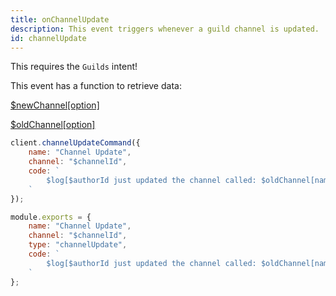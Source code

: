 ```yaml
---
title: onChannelUpdate
description: This event triggers whenever a guild channel is updated.
id: channelUpdate
---
```



<Aside title="Intents">

This requires the `Guilds` intent!

</Aside>

<Aside title="Functions" type="tip">

This event has a function to retrieve data:

[$newChannel[option]](/functions/newchannel)

[$oldChannel[option]](/functions/oldchannel)

</Aside>

<Example>

<div slot="default">

```js
client.channelUpdateCommand({
    name: "Channel Update",
    channel: "$channelId",
    code: `
        $log[$authorId just updated the channel called: $oldChannel[name]]
    `
});
```

</div>
<div slot="handler">

```js
module.exports = {
    name: "Channel Update",
    channel: "$channelId",
    type: "channelUpdate",
    code: `
        $log[$authorId just updated the channel called: $oldChannel[name]]
    `
};
```

</div>
</Example>
